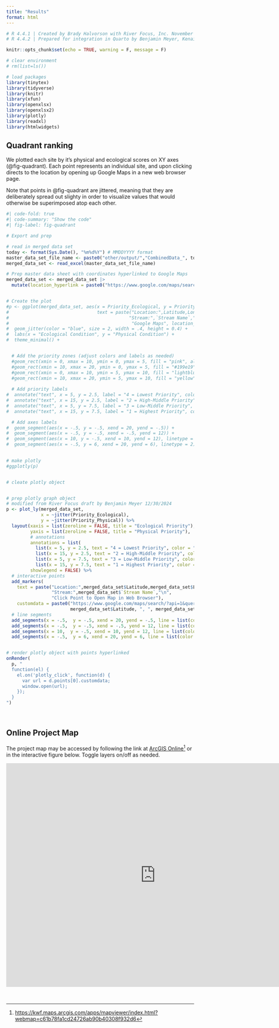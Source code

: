 ```yaml
---
title: "Results"
format: html
---
```


```r
# R 4.4.1 | Created by Brady Halvorson with River Focus, Inc. November 8, 2024.
# R 4.4.2 | Prepared for integration in Quarto by Benjamin Meyer, Kenai Watershed Forum, December 17, 2024

knitr::opts_chunk$set(echo = TRUE, warning = F, message = F)

# clear environment
# rm(list=ls())

# load packages
library(tinytex)
library(tidyverse)
library(knitr)
library(xfun)
library(openxlsx)
library(openxlsx2)
library(plotly)
library(readxl)
library(htmlwidgets)
```

## Quadrant ranking

We plotted each site by it's physical and ecological scores on XY axes (@fig-quadrant). Each point represents an individual site, and upon clicking directs to the location by opening up Google Maps in a new web browser page.

Note that points in @fig-quadrant are jittered, meaning that they are deliberately spread out slighty in order to visualize values that would otherwise be superimposed atop each other.

```r
#| code-fold: true
#| code-summary: "Show the code"
#| fig-label: fig-quadrant

# Export and prep

# read in merged data set
today <- format(Sys.Date(), "%m%d%Y") # MMDDYYYY format
master_data_set_file_name <- paste0("other/output/","CombinedData_", today, ".xlsx")
merged_data_set <- read_excel(master_data_set_file_name)

# Prep master data sheet with coordinates hyperlinked to Google Maps
merged_data_set <- merged_data_set |>
  mutate(location_hyperlink = paste0("https://www.google.com/maps/search/?api=1&query= ",Longitude,Latitude))


# Create the plot
#p <- ggplot(merged_data_set, aes(x = Priority_Ecological, y = Priority_Physical,
#                                 text = paste("Location:",Latitude,Longitude,"\n",
#                                             "Stream:",`Stream Name`,"\n",
#                                              "Google Maps", location_hyperlink))) +
#  geom_jitter(color = "blue", size = 2, width = .4, height = 0.4) +
#  labs(x = "Ecological Condition", y = "Physical Condition") +
#  theme_minimal() +


  # Add the priority zones (adjust colors and labels as needed)
  #geom_rect(xmin = 0, xmax = 10, ymin = 0, ymax = 5, fill = "pink", alpha = 0.3) +
  #geom_rect(xmin = 10, xmax = 20, ymin = 0, ymax = 5, fill = "#199e19", alpha = 0.2) +
  #geom_rect(xmin = 0, xmax = 10, ymin = 5, ymax = 10, fill = "lightblue", alpha = 0.2) +
  #geom_rect(xmin = 10, xmax = 20, ymin = 5, ymax = 10, fill = "yellow", alpha = 0.2) + 
  
  # Add priority labels
#  annotate("text", x = 5, y = 2.5, label = "4 = Lowest Priority", color = "black") +
#  annotate("text", x = 15, y = 2.5, label = "2 = High-Middle Priority", color = "black") +
#  annotate("text", x = 5, y = 7.5, label = "3 = Low-Middle Priority", color = "black") +
#  annotate("text", x = 15, y = 7.5, label = "1 = Highest Priority", color = "black") +

  # Add axes labels
#  geom_segment(aes(x = -.5, y = -.5, xend = 20, yend = -.5)) +
#  geom_segment(aes(x = -.5, y = -.5, xend = -.5, yend = 12)) +
#  geom_segment(aes(x = 10, y = -.5, xend = 10, yend = 12), linetype = 2) +
#  geom_segment(aes(x = -.5, y = 6, xend = 20, yend = 6), linetype = 2)
  

# make plotly
#ggplotly(p)


# cleate plotly object


# prep plotly graph object
# modified from River Focus draft by Benjamin Meyer 12/30/2024
p <- plot_ly(merged_data_set, 
             x = ~jitter(Priority_Ecological), 
             y = ~jitter(Priority_Physical)) %>%
  layout(xaxis = list(zeroline = FALSE, title = "Ecological Priority"), 
         yaxis = list(zeroline = FALSE, title = "Physical Priority"),
         # annotations
         annotations = list(
           list(x = 5, y = 2.5, text = "4 = Lowest Priority", color = "black", showarrow = FALSE),
           list(x = 15, y = 2.5, text = "2 = High-Middle Priority", color = "black", showarrow = FALSE),
           list(x = 5, y = 7.5, text = "3 = Low-Middle Priority", color = "black", showarrow = FALSE),
           list(x = 15, y = 7.5, text = "1 = Highest Priority", color = "black", showarrow = FALSE)),
         showlegend = FALSE) %>%
  # interactive points
  add_markers(
    text = paste("Location:",merged_data_set$Latitude,merged_data_set$Longitude,"\n",
                 "Stream:",merged_data_set$`Stream Name`,"\n",
                 "Click Point to Open Map in Web Browser"),
    customdata = paste0("https://www.google.com/maps/search/?api=1&query= ",
                        merged_data_set$Latitude, ", ", merged_data_set$Longitude)) %>%
  # line segments
  add_segments(x = -.5,  y = -.5, xend = 20, yend = -.5, line = list(color = "black", width = 2)) %>%
  add_segments(x = -.5,  y = -.5, xend = -.5, yend = 12, line = list(color = "black", width = 2)) %>%
  add_segments(x = 10,  y = -.5, xend = 10, yend = 12, line = list(color = "black", width = 1, dash = "dash")) %>%
  add_segments(x = -.5,  y = 6, xend = 20, yend = 6, line = list(color = "black", width = 1, dash = "dash"))


# render plotly object with points hyperlinked 
onRender(
  p, "
  function(el) {
    el.on('plotly_click', function(d) {
      var url = d.points[0].customdata;
      window.open(url);
    });
  }
")

```



<br>

## Online Project Map

The project map may be accessed by following the link at [ArcGIS Online](https://kwf.maps.arcgis.com/apps/mapviewer/index.html?webmap=c61b78fa1cd24726ab90b40308f932d6)[^results-1] or in the interactive figure below. Toggle layers on/off as needed.

[^results-1]: <https://kwf.maps.arcgis.com/apps/mapviewer/index.html?webmap=c61b78fa1cd24726ab90b40308f932d6>

<iframe width="800" height="600" frameborder="0" scrolling="no" allowfullscreen src="https://kwf.maps.arcgis.com/apps/mapviewer/index.html?webmap=c61b78fa1cd24726ab90b40308f932d6">

</iframe>

</iframe>

<br>
